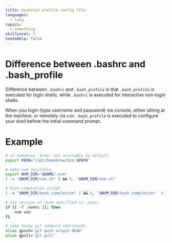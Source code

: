 ```yaml
---
title: bash/zsh profile config file
languages:
  - lang
topics:
  - something
skillLevel: 3
needsHelp: false
---
```


# Difference between .bashrc and .bash_profile

Difference between `.bashrc` and `.bash_profile` is that `.bash_profile` is executed for login shells, while `.bashrc` is executed for interactive non-login shells.

When you login (type username and password) via console, either sitting at the machine, or remotely via `ssh`: `.bash_profile` is executed to configure your shell before the initial command prompt.

# Example

```bash
# if homebrew `brew` not available by default
export PATH="/opt/homebrew/bin:$PATH"

# make nvm available
export NVM_DIR="$HOME/.nvm"
[ -s "$NVM_DIR/nvm.sh" ] && \. "$NVM_DIR/nvm.sh"

# bash completion script
[ -s "$NVM_DIR/bash_completion" ] && \. "$NVM_DIR/bash_completion"  # This loads nvm bash_completion

# use version of node specified in .nvmrc
if [[ -f .nvmrc ]]; then
    nvm use
fi

# some handy git command shorthands
alias gpush='git push origin HEAD'
alias gpull='git pull'
```
